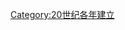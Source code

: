 {{catdiffuse}}

{{estcat|199|2|1989|2000}}
{{Commonscat|1992 establishments}}
[[Category:20世纪各年建立|Category:20世纪各年建立]]